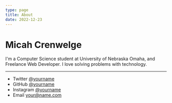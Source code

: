 ```yaml
---
type: page
title: About
date: 2022-12-23
---
```


# Micah Crenwelge 

I'm a Computer Science student at University of Nebraska Omaha, and Freelance Web Developer. I love solving problems with technology. 



---

- Twitter [@yourname](https://twitter.com/yourname)
- GitHub [@yourname](https://github.com/yourname)
- Instagram [@yourname](https://instagram.com/yourname)
- Email your@name.com
